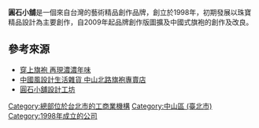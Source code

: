 '''圓石小舖'''是一個來自台灣的藝術精品創作品牌，創立於1998年，初期發展以珠寶精品設計為主要創作，自2009年起品牌創作版圖擴及中國式旗袍的創作及改良。
== 參考來源 ==
* [http://magazines.sina.com.tw/article/20110125/4146898.html 穿上旗袍 再現濃濃年味]{{dead link|date=2017年12月 |bot=InternetArchiveBot |fix-attempted=yes }}
* [http://easy.sina.com.tw/news/article_newsid-50490.html 中國風設計生活雜貨 中山北路旗袍專賣店] {{Wayback|url=http://easy.sina.com.tw/news/article_newsid-50490.html |date=20160304135110 }}
* [https://web.archive.org/web/20160304112306/http://demo.ad.megais.com/TaipeiShop/find.php?kind=&area=&styl=&kw=&p=54 圓石小舖設計工坊]

[[Category:總部位於台北市的工商業機構|Category:總部位於台北市的工商業機構]]
[[Category:中山區_(臺北市)|Category:中山區 (臺北市)]]
[[Category:1998年成立的公司|Category:1998年成立的公司]]


{{TW-stub}}